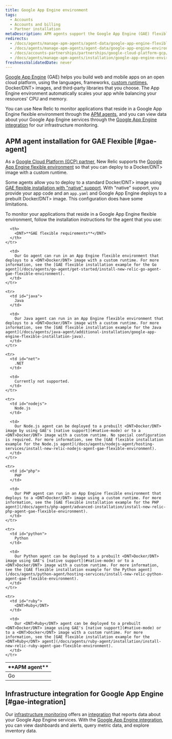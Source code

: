 ```yaml
---
title: Google App Engine environment
tags:
  - Accounts
  - Accounts and billing
  - Partner installation
metaDescription: APM agents support the Google App Engine (GAE) flexible environment to build web and mobile apps on an open cloud platform.
redirects:
  - /docs/agents/manage-apm-agents/agent-data/google-app-engine-flexible-environment
  - /docs/agents/manage-apm-agents/agent-data/google-app-engine-environment
  - /docs/accounts-partnerships/partnerships/google-cloud-platform-gcp/google-app-engine-environment
  - /docs/agents/manage-apm-agents/installation/google-app-engine-environment
freshnessValidatedDate: never
---
```


[Google App Engine](https://cloud.google.com/appengine/) (GAE) helps you build web and mobile apps on an open cloud platform, using the languages, frameworks, [custom runtimes](https://cloud.google.com/appengine/docs/flexible/custom-runtimes/), <DNT>Docker/DNT> images, and third-party libraries that you choose. The App Engine environment automatically scales your app while balancing your resources' CPU and memory.

You can use New Relic to monitor applications that reside in a Google App Engine flexible environment through the [APM agents](#gae-agent), and you can view data about your Google App Engine services through the [Google App Engine integration](#gae-integration) for our infrastructure monitoring.

## APM agent installation for GAE Flexible [#gae-agent]

As a [Google Cloud Platform (GCP) partner](https://newrelic.com/partner/gcp), New Relic supports the [Google App Engine flexible environment](https://cloud.google.com/appengine/docs/flexible/) so that you can deploy to a <DNT>Docker/DNT> image with a custom runtime.

Some agents allow you to deploy to a standard <DNT>Docker/DNT> image using [GAE flexible installation with "native" support](https://cloud.google.com/appengine/docs/flexible/). With "native" support, you provide your app code and an `app.yaml` and Google App Engine deploys to a prebuilt <DNT>Docker/DNT> image. This configuration does have some limitations.

To monitor your applications that reside in a Google App Engine flexible environment, follow the installation instructions for the <InlinePopover type="apm" /> agent that you use:

<table>
  <thead>
    <tr>
      <th style={{ width: "150px" }}>
        <DNT>**APM agent**</DNT>
      </th>

      <th>
        <DNT>**GAE flexible requirements**</DNT>
      </th>
    </tr>
  </thead>

  <tbody>
    <tr>
      <td id="go">
        Go
      </td>

      <td>
        Our Go agent can run in an App Engine flexible environment that deploys to a <DNT>Docker/DNT> image with a custom runtime. For more information, see the [GAE flexible installation example for the Go agent](/docs/agents/go-agent/get-started/install-new-relic-go-agent-gae-flexible-environment).
      </td>
    </tr>

    <tr>
      <td id="java">
        Java
      </td>

      <td>
        Our Java agent can run in an App Engine flexible environment that deploys to a <DNT>Docker/DNT> image with a custom runtime. For more information, see the [GAE flexible installation example for the Java agent](/docs/agents/java-agent/additional-installation/google-app-engine-flexible-installation-java).
      </td>
    </tr>

    <tr>
      <td id="net">
        .NET
      </td>

      <td>
        Currently not supported.
      </td>
    </tr>

    <tr>
      <td id="nodejs">
        Node.js
      </td>

      <td>
        Our Node.js agent can be deployed to a prebuilt <DNT>Docker/DNT> image by using GAE's [native support](#native-mode) or to a <DNT>Docker/DNT> image with a custom runtime. No special configuration is required. For more information, see the [GAE flexible installation example for the Node.js agent](/docs/agents/nodejs-agent/hosting-services/install-new-relic-nodejs-agent-gae-flexible-environment).
      </td>
    </tr>

    <tr>
      <td id="php">
        PHP
      </td>

      <td>
        Our PHP agent can run in an App Engine flexible environment that deploys to a <DNT>Docker/DNT> image using a custom runtime. For more information, see the [GAE flexible installation example for the PHP agent](/docs/agents/php-agent/advanced-installation/install-new-relic-php-agent-gae-flexible-environment).
      </td>
    </tr>

    <tr>
      <td id="python">
        Python
      </td>

      <td>
        Our Python agent can be deployed to a prebuilt <DNT>Docker/DNT> image using GAE's [native support](#native-mode) or to a <DNT>Docker/DNT> image with a custom runtime. For more information, see the [GAE flexible installation example for the Python agent](/docs/agents/python-agent/hosting-services/install-new-relic-python-agent-gae-flexible-environment).
      </td>
    </tr>

    <tr>
      <td id="ruby">
        <DNT>Ruby</DNT>
      </td>

      <td>
        Our <DNT>Ruby</DNT> agent can be deployed to a prebuilt <DNT>Docker/DNT> image using GAE's [native support](#native-mode) or to a <DNT>Docker</DNT> image with a custom runtime. For more information, see the [GAE flexible installation example for the <DNT>Ruby</DNT> agent](/docs/agents/ruby-agent/installation/install-new-relic-ruby-agent-gae-flexible-environment).
      </td>
    </tr>
  </tbody>
</table>

## Infrastructure integration for Google App Engine [#gae-integration]

Our [infrastructure monitoring](/docs/infrastructure) offers an [integration](/docs/infrastructure/integrations-getting-started/getting-started/introduction-infrastructure-integrations) that reports data about your Google App Engine services. With the [Google App Engine integration](/docs/gcp-gcp_appengine-integration), you can view dashboards and alerts, query metric data, and explore inventory data.
